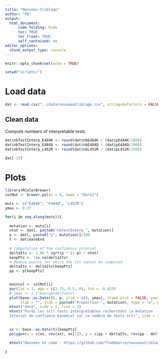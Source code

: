 ```yaml
---
title: "Nouveau Criblage"
author: "FD"
output: 
  html_document: 
      code_folding: hide
      toc: TRUE
      toc_float: TRUE
      self_contained: no
editor_options:
  chunk_output_type: console
---
```



```r
knitr::opts_chunk$set(echo = TRUE)
```

```r
setwd("scripts/")
```

# Load data

```r
dat <- read.csv("../data/nouveauCriblage.csv", stringsAsFactors = FALSE)
```

## Clean data 
Compute numbers of interpretable tests

```r
dat$nbTestInterp_E484K <- round(dat$nbE484K / (dat$pE484K/100))
dat$nbTestInterp_E484Q <- round(dat$nbE484Q / (dat$pE484Q/100))
dat$nbTestInterp_L452R <- round(dat$nbL452R / (dat$pL452R/100))

dat[-13]
```

# Plots

```r
library(RColorBrewer)
colMut <- brewer.pal(n = 8, name = "Dark2")
```


```r
muts <- c("E484K", "E484Q", "L452R")
ymax <- 0.27

for(i in seq_along(muts)){
  
  mutation <- muts[i]
  ntot <- dat[, paste0("nbTestInterp_", mutation)]
  p <- dat[, paste0("p", mutation)]/100
  t <- dat$dateEnd
  
  # Computation of the confidence interval
  deltaItv <- 1.96 * sqrt(p * (1-p) / ntot)
  keepPts <- !is.na(deltaItv) 
  # Remove points for which the itv cannot be computed
  deltaItv <- deltaItv[keepPts]
  pp <- p[keepPts]

  
  maincol <- colMut[i]
  par(las = 1, mgp = c(2.75, 0.5, 0), tck = -0.025)
  # ymax <- 1.1*max(pp+deltaItv)
  plot(base::as.Date(t), p, ylim = c(0, ymax), frame.plot = FALSE, yaxs = "i", 
       xlab = "", ylab = paste0("Proportion ", mutation), type = "o", pch = 16, col = maincol, lwd = 2, main = mutation)
  mtext("date", side = 1, line = 2)
  mtext("Parmi les n(t) tests interprétables recherchant la mutation
  Interval de confiance binomial sur ce nombre de tests n(t)", side = 3, cex = 0.7, adj = 0.5, line = 0)
  
  
  xx <- base::as.Date(t)[keepPts]
  polygon(x = c(xx, rev(xx), xx[1]), y = c(pp + deltaItv, rev(pp - deltaItv), (pp + deltaItv)[1]), border = NA, col = adjustcolor(maincol, alpha.f = 0.3))
  
  mtext("Données et code : https://github.com/flodebarre/nouveauCriblage", side = 1, line = 3.5, cex = 0.7, col = gray(0.5))
  
}


```

